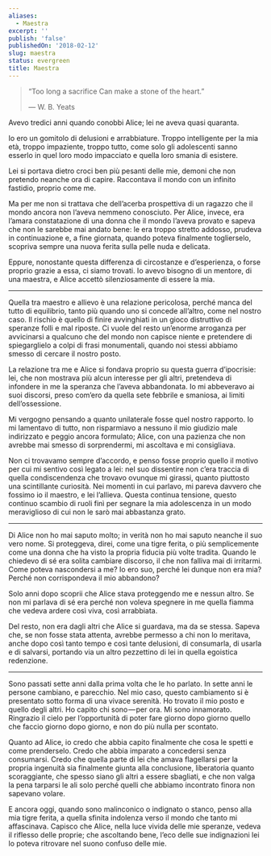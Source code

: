 ```yaml
---
aliases:
  - Maestra
excerpt: ''
publish: 'false'
publishedOn: '2018-02-12'
slug: maestra
status: evergreen
title: Maestra
---
```

> “Too long a sacrifice
> Can make a stone of the heart.”
>
> — W. B. Yeats

Avevo tredici anni quando conobbi Alice; lei ne aveva quasi quaranta.

Io ero un gomitolo di delusioni e arrabbiature. Troppo intelligente per la mia età, troppo impaziente, troppo tutto, come solo gli adolescenti sanno esserlo in quel loro modo impacciato e quella loro smania di esistere.

Lei si portava dietro croci ben più pesanti delle mie, demoni che non pretendo neanche ora di capire. Raccontava il mondo con un infinito fastidio, proprio come me.

Ma per me non si trattava che dell’acerba prospettiva di un ragazzo che il mondo ancora non l’aveva nemmeno conosciuto. Per Alice, invece, era l’amara constatazione di una donna che il mondo l’aveva provato e sapeva che non le sarebbe mai andato bene: le era troppo stretto addosso, prudeva in continuazione e, a fine giornata, quando poteva finalmente toglierselo, scopriva sempre una nuova ferita sulla pelle nuda e delicata.

Eppure, nonostante questa differenza di circostanze e d’esperienza, o forse proprio grazie a essa, ci siamo trovati. Io avevo bisogno di un mentore, di una maestra, e Alice accettò silenziosamente di essere la mia.

---

Quella tra maestro e allievo è una relazione pericolosa, perché manca del tutto di equilibrio, tanto più quando uno si concede all’altro, come nel nostro caso. Il rischio è quello di finire avvinghiati in un gioco distruttivo di speranze folli e mal riposte. Ci vuole del resto un’enorme arroganza per avvicinarsi a qualcuno che del mondo non capisce niente e pretendere di spiegarglielo a colpi di frasi monumentali, quando noi stessi abbiamo smesso di cercare il nostro posto.

La relazione tra me e Alice si fondava proprio su questa guerra d’ipocrisie: lei, che non mostrava più alcun interesse per gli altri, pretendeva di infondere in me la speranza che l’aveva abbandonata. Io mi abbeveravo ai suoi discorsi, preso com’ero da quella sete febbrile e smaniosa, ai limiti dell’ossessione.

Mi vergogno pensando a quanto unilaterale fosse quel nostro rapporto. Io mi lamentavo di tutto, non risparmiavo a nessuno il mio giudizio male indirizzato e peggio ancora formulato; Alice, con una pazienza che non avrebbe mai smesso di sorprendermi, mi ascoltava e mi consigliava.

Non ci trovavamo sempre d’accordo, e penso fosse proprio quello il motivo per cui mi sentivo così legato a lei: nel suo dissentire non c’era traccia di quella condiscendenza che trovavo ovunque mi girassi, quanto piuttosto una scintillante curiosità. Nei momenti in cui parlavo, mi pareva davvero che fossimo io il maestro, e lei l’allieva. Questa continua tensione, questo continuo scambio di ruoli finì per segnare la mia adolescenza in un modo meraviglioso di cui non le sarò mai abbastanza grato.

---

Di Alice non ho mai saputo molto; in verità non ho mai saputo neanche il suo vero nome. Si proteggeva, direi, come una tigre ferita, o più semplicemente come una donna che ha visto la propria fiducia più volte tradita. Quando le chiedevo di sé era solita cambiare discorso, il che non falliva mai di irritarmi. Come poteva nascondersi a me? Io ero suo, perché lei dunque non era mia? Perché non corrispondeva il mio abbandono?

Solo anni dopo scoprii che Alice stava proteggendo me e nessun altro. Se non mi parlava di sé era perché non voleva spegnere in me quella fiamma che vedeva ardere così viva, così arrabbiata.

Del resto, non era dagli altri che Alice si guardava, ma da se stessa. Sapeva che, se non fosse stata attenta, avrebbe permesso a chi non lo meritava, anche dopo così tanto tempo e così tante delusioni, di consumarla, di usarla e di salvarsi, portando via un altro pezzettino di lei in quella egoistica redenzione.

---

Sono passati sette anni dalla prima volta che le ho parlato. In sette anni le persone cambiano, e parecchio. Nel mio caso, questo cambiamento si è presentato sotto forma di una vivace serenità. Ho trovato il mio posto e quello degli altri. Ho capito chi sono — per ora. Mi sono innamorato. Ringrazio il cielo per l’opportunità di poter fare giorno dopo giorno quello che faccio giorno dopo giorno, e non do più nulla per scontato.

Quanto ad Alice, io credo che abbia capito finalmente che cosa le spetti e come prenderselo. Credo che abbia imparato a concedersi senza consumarsi. Credo che quella parte di lei che amava flagellarsi per la propria ingenuità sia finalmente giunta alla conclusione, liberatoria quanto scoraggiante, che spesso siano gli altri a essere sbagliati, e che non valga la pena tarparsi le ali solo perché quelli che abbiamo incontrato finora non sapevano volare.

E ancora oggi, quando sono malinconico o indignato o stanco, penso alla mia tigre ferita, a quella sfinita indolenza verso il mondo che tanto mi affascinava. Capisco che Alice, nella luce vivida delle mie speranze, vedeva il riflesso delle proprie; che ascoltando bene, l’eco delle sue indignazioni lei lo poteva ritrovare nel suono confuso delle mie.
